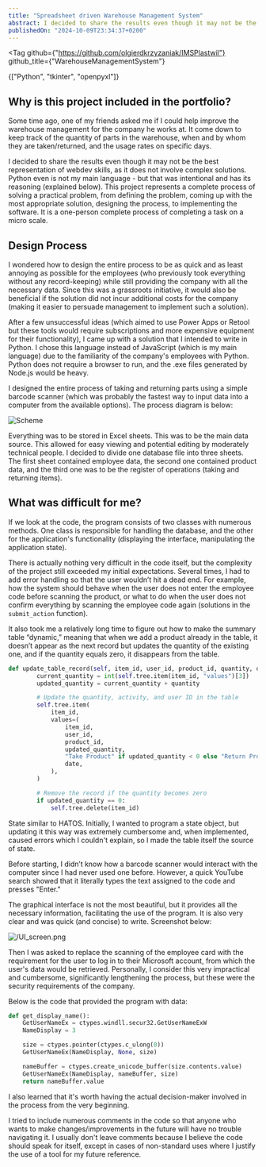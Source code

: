 ```yaml
---
title: "Spreadsheet driven Warehouse Management System"
abstract: I decided to share the results even though it may not be the best representation of webdev skills, as it does not involve complex solution. This project represents a complete process of solving a practical problem, from defining the problem, coming up with the most appropriate solution, designing the process, to implementing the software. It is a one-person complete process of completing a task on a micro scale.
publishedOn: "2024-10-09T23:34:37+0200"
---
```


<Tag
  github={"https://github.com/olgierdkrzyzaniak/IMSPlastwil"}
  github_title={"WarehouseManagementSystem"}
>
  {["Python", "tkinter", "openpyxl"]}
</Tag>

## Why is this project included in the portfolio?

Some time ago, one of my friends asked me if I could help improve the warehouse management for the company he works at. It come down to keep track of the quantity of parts in the warehouse, when and by whom they are taken/returned, and the usage rates on specific days.

I decided to share the results even though it may not be the best representation of webdev skills, as it does not involve complex solutions. Python even is not my main language - but that was intentional and has its reasoning (explained below). This project represents a complete process of solving a practical problem, from defining the problem, coming up with the most appropriate solution, designing the process, to implementing the software. It is a one-person complete process of completing a task on a micro scale.

## Design Process

I wondered how to design the entire process to be as quick and as least annoying as possible for the employees (who previously took everything without any record-keeping) while still providing the company with all the necessary data. Since this was a grassroots initiative, it would also be beneficial if the solution did not incur additional costs for the company (making it easier to persuade management to implement such a solution).

After a few unsuccessful ideas (which aimed to use Power Apps or Retool but these tools would require subscriptions and more expensive equipment for their functionality), I came up with a solution that I intended to write in Python. I chose this language instead of JavaScript (which is my main language) due to the familiarity of the company's employees with Python. Python does not require a browser to run, and the .exe files generated by Node.js would be heavy.

I designed the entire process of taking and returning parts using a simple barcode scanner (which was probably the fastest way to input data into a computer from the available options). The process diagram is below:

![Scheme](/Scheme.png)

Everything was to be stored in Excel sheets. This was to be the main data source. This allowed for easy viewing and potential editing by moderately technical people. I decided to divide one database file into three sheets. The first sheet contained employee data, the second one contained product data, and the third one was to be the register of operations (taking and returning items).

## What was difficult for me?

If we look at the code, the program consists of two classes with numerous methods. One class is responsible for handling the database, and the other for the application's functionality (displaying the interface, manipulating the application state).

There is actually nothing very difficult in the code itself, but the complexity of the project still exceeded my initial expectations. Several times, I had to add error handling so that the user wouldn’t hit a dead end. For example, how the system should behave when the user does not enter the employee code before scanning the product, or what to do when the user does not confirm everything by scanning the employee code again (solutions in the `submit_action` function).

It also took me a relatively long time to figure out how to make the summary table “dynamic,” meaning that when we add a product already in the table, it doesn’t appear as the next record but updates the quantity of the existing one, and if the quantity equals zero, it disappears from the table.

```python
def update_table_record(self, item_id, user_id, product_id, quantity, date):
        current_quantity = int(self.tree.item(item_id, "values")[3])
        updated_quantity = current_quantity + quantity

        # Update the quantity, activity, and user ID in the table
        self.tree.item(
            item_id,
            values=(
                item_id,
                user_id,
                product_id,
                updated_quantity,
                "Take Product" if updated_quantity < 0 else "Return Product",
                date,
            ),
        )

        # Remove the record if the quantity becomes zero
        if updated_quantity == 0:
            self.tree.delete(item_id)
```

State similar to HATOS. Initially, I wanted to program a state object, but updating it this way was extremely cumbersome and, when implemented, caused errors which I couldn't explain, so I made the table itself the source of state.

Before starting, I didn’t know how a barcode scanner would interact with the computer since I had never used one before. However, a quick YouTube search showed that it literally types the text assigned to the code and presses "Enter."

The graphical interface is not the most beautiful, but it provides all the necessary information, facilitating the use of the program. It is also very clear and was quick (and concise) to write. Screenshot below:

![/UI_screen.png](/UI_screen.png)

Then I was asked to replace the scanning of the employee card with the requirement for the user to log in to their Microsoft account, from which the user's data would be retrieved. Personally, I consider this very impractical and cumbersome, significantly lengthening the process, but these were the security requirements of the company.

Below is the code that provided the program with data:

```python
def get_display_name():
    GetUserNameEx = ctypes.windll.secur32.GetUserNameExW
    NameDisplay = 3

    size = ctypes.pointer(ctypes.c_ulong(0))
    GetUserNameEx(NameDisplay, None, size)

    nameBuffer = ctypes.create_unicode_buffer(size.contents.value)
    GetUserNameEx(NameDisplay, nameBuffer, size)
    return nameBuffer.value
```

I also learned that it's worth having the actual decision-maker involved in the process from the very beginning.

I tried to include numerous comments in the code so that anyone who wants to make changes/improvements in the future will have no trouble navigating it. I usually don't leave comments because I believe the code should speak for itself, except in cases of non-standard uses where I justify the use of a tool for my future reference.
